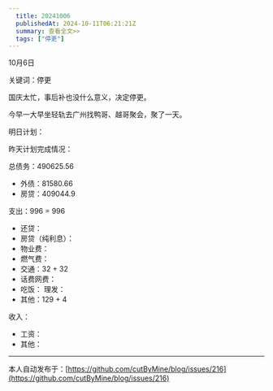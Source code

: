```yaml
---
  title: 20241006
  publishedAt: 2024-10-11T06:21:21Z
  summary: 查看全文>>
  tags: ["停更"]
---
```


10月6日 

关键词：停更

国庆太忙，事后补也没什么意义，决定停更。

今早一大早坐轻轨去广州找鸭哥、越哥聚会，聚了一天。

明日计划：

昨天计划完成情况：

总债务：490625.56
- 外债：81580.66
- 房贷：409044.9

支出：996 = 996
- 还贷：
- 房贷（纯利息）：
- 物业费：
- 燃气费：
- 交通：32 + 32
- 话费网费：
- 吃饭：
 理发：
- 其他：129 + 4

收入：
- 工资：
- 其他：


---
本人自动发布于：[https://github.com/cutByMine/blog/issues/216](https://github.com/cutByMine/blog/issues/216)
